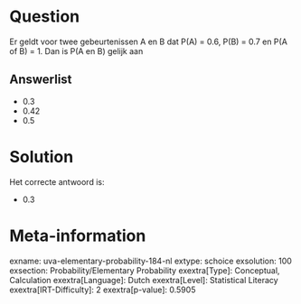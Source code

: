 Question
========

Er geldt voor twee gebeurtenissen A en B dat P(A) = 0.6, P(B) = 0.7 en
P(A of B) = 1. Dan is P(A en B) gelijk aan

Answerlist
----------

* 0.3
* 0.42
* 0.5

Solution
========

Het correcte antwoord is: 

* 0.3

Meta-information
================
exname: uva-elementary-probability-184-nl
extype: schoice
exsolution: 100
exsection: Probability/Elementary Probability
exextra[Type]: Conceptual, Calculation
exextra[Language]: Dutch
exextra[Level]: Statistical Literacy
exextra[IRT-Difficulty]: 2
exextra[p-value]: 0.5905

